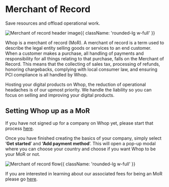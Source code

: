 

<HeroPattern />

<div className='lead'>

# Merchant of Record

Save resources and offload operational work.

![Merchant of record header image](https://i.imgur.com/LwZo9FE.png){{ className: 'rounded-lg w-full' }}

Whop is a merchant of record (MoR). A merchant of record is a term used to describe the legal entity selling goods or services to an end customer. When a customer makes a purchase, all handling of payments and responsibility for all things relating to that purchase, falls on the Merchant of Record. This means that the collecting of sales tax, processing of refunds, honoring chargebacks, complying with local consumer law, and ensuring PCI compliance is all handled by Whop. 

Hosting your digital products on Whop, the reduction of operational headaches is of our upmost priority. We handle the liability so you can focus on selling and improving your digital products.

## Setting Whop up as a MoR

If you have not signed up for a company on Whop yet, please start that process [here](https://dash.whop.com). 

Once you have finished creating the basics of your company, simply select ‘**Get started**’ and **‘Add payment method**’. This will open a pop-up modal where you can choose your country and choose if you want Whop to be your MoR or not.

![Merchant of record flow ](https://i.imgur.com/w7LPYSN.gif){{ className: 'rounded-lg w-full' }}

If you are interested in learning about our associated fees for being an MoR please go [here](/fees). 

</div>